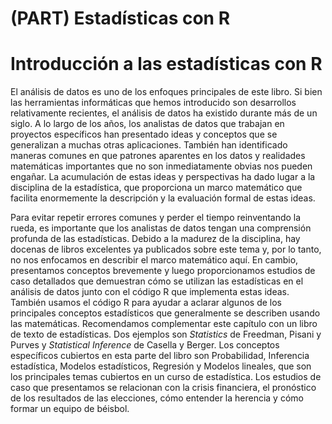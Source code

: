 # (PART) Estadísticas con R {-}

# Introducción a las estadísticas con R

El análisis de datos es uno de los enfoques principales de este libro. Si bien las herramientas informáticas que hemos introducido son desarrollos relativamente recientes, el análisis de datos ha existido durante más de un siglo. A lo largo de los años, los analistas de datos que trabajan en proyectos específicos han presentado ideas y conceptos que se generalizan a muchas otras aplicaciones. También han identificado maneras comunes en que patrones aparentes en los datos y realidades matemáticas importantes que no son inmediatamente obvias nos pueden engañar. La acumulación de estas ideas y perspectivas ha dado lugar a la disciplina de la estadística, que proporciona un marco matemático que facilita enormemente la descripción y la evaluación formal de estas ideas.

Para evitar repetir errores comunes y perder el tiempo reinventando la rueda, es importante que los analistas de datos tengan una comprensión profunda de las estadísticas. Debido a la madurez de la disciplina, hay docenas de libros excelentes ya publicados sobre este tema y, por lo tanto, no nos enfocamos en describir el marco matemático aquí. En cambio, presentamos conceptos brevemente y luego proporcionamos estudios de caso detallados que demuestran cómo se utilizan las estadísticas en el análisis de datos junto con el código R que implementa estas ideas. También usamos el código R para ayudar a aclarar algunos de los principales conceptos estadísticos que generalmente se describen usando las matemáticas. Recomendamos complementar este capítulo con un libro de texto de estadísticas. Dos ejemplos son _Statistics_ de Freedman, Pisani y Purves y _Statistical Inference_ de Casella y Berger. Los conceptos específicos cubiertos en esta parte del libro son Probabilidad, Inferencia estadística, Modelos estadísticos, Regresión y Modelos lineales, que son los principales temas cubiertos en un curso de estadística. Los estudios de caso que presentamos se relacionan con la crisis financiera, el pronóstico de los resultados de las elecciones, cómo entender la herencia y cómo formar un equipo de béisbol.

